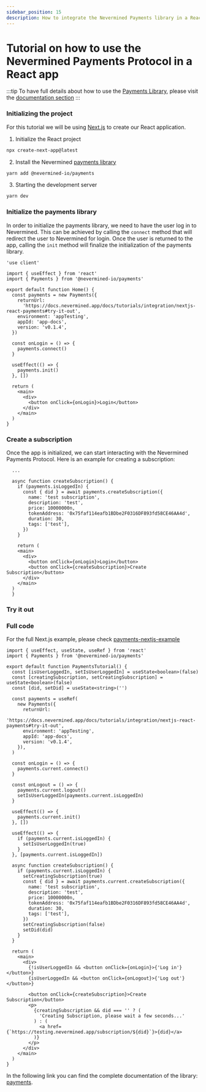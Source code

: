 ```yaml
---
sidebar_position: 15
description: How to integrate the Nevermined Payments library in a React application
---
```



# Tutorial on how to use the Nevermined Payments Protocol in a React app

:::tip
To have full details about how to use the [Payments Library](../../libraries/), please visit the [documentation section](../../libraries/)
:::

### Initializing the project

For this tutorial we will be using [Next.js](https://nextjs.org/docs/getting-started/installation) to
create our React application.

1. Initialize the React project

```bash
npx create-next-app@latest
```

2. Install the Nevermined [payments library](https://github.com/nevermined-io/payments)

```bash
yarn add @nevermined-io/payments
```

3. Starting the development server

```bash
yarn dev
```

### Initialize the payments library

In order to initialize the payments library, we need to have the user log in to Nevermined. This can
be achieved by calling the `connect` method that will redirect the user to Nevermined for login.
Once the user is returned to the app, calling the `init` method will finalize the initialization of
the payments library.

```tsx title="/app/page.tsx"
'use client'

import { useEffect } from 'react'
import { Payments } from '@nevermined-io/payments'

export default function Home() {
  const payments = new Payments({
    returnUrl:
      'https://docs.nevermined.app/docs/tutorials/integration/nextjs-react-payments#try-it-out',
    environment: 'appTesting',
    appId: 'app-docs',
    version: 'v0.1.4',
  })

  const onLogin = () => {
    payments.connect()
  }

  useEffect(() => {
    payments.init()
  }, [])

  return (
    <main>
      <div>
        <button onClick={onLogin}>Login</button>
      </div>
    </main>
  )
}
```

### Create a subscription

Once the app is initialized, we can start interacting with the Nevermined Payments Protocol. Here is
an example for creating a subscription:

```tsx title="/app/page.tsx"
  ...

  async function createSubscription() {
    if (payments.isLoggedIn) {
      const { did } = await payments.createSubscription({
        name: 'test subscription',
        description: 'test',
        price: 10000000n,
        tokenAddress: '0x75faf114eafb1BDbe2F0316DF893fd58CE46AA4d',
        duration: 30,
        tags: ['test'],
      })
    }

    return (
    <main>
      <div>
        <button onClick={onLogin}>Login</button>
        <button onClick={createSubscription}>Create Subscription</button>
      </div>
    </main>
  )
  }
```

### Try it out

<PaymentsTutorial></PaymentsTutorial>

### Full code

For the full Next.js example, please check
[payments-nextjs-example](https://github.com/nevermined-io/tutorials/tree/main/payments-nextjs-example)

```tsx title="app/page.tsx"
import { useEffect, useState, useRef } from 'react'
import { Payments } from '@nevermined-io/payments'

export default function PaymentsTutorial() {
  const [isUserLoggedIn, setIsUserLoggedIn] = useState<boolean>(false)
  const [creatingSubscription, setCreatingSubscription] = useState<boolean>(false)
  const [did, setDid] = useState<string>('')

  const payments = useRef(
    new Payments({
      returnUrl:
        'https://docs.nevermined.app/docs/tutorials/integration/nextjs-react-payments#try-it-out',
      environment: 'appTesting',
      appId: 'app-docs',
      version: 'v0.1.4',
    }),
  )

  const onLogin = () => {
    payments.current.connect()
  }

  const onLogout = () => {
    payments.current.logout()
    setIsUserLoggedIn(payments.current.isLoggedIn)
  }

  useEffect(() => {
    payments.current.init()
  }, [])

  useEffect(() => {
    if (payments.current.isLoggedIn) {
      setIsUserLoggedIn(true)
    }
  }, [payments.current.isLoggedIn])

  async function createSubscription() {
    if (payments.current.isLoggedIn) {
      setCreatingSubscription(true)
      const { did } = await payments.current.createSubscription({
        name: 'test subscription',
        description: 'test',
        price: 10000000n,
        tokenAddress: '0x75faf114eafb1BDbe2F0316DF893fd58CE46AA4d',
        duration: 30,
        tags: ['test'],
      })
      setCreatingSubscription(false)
      setDid(did)
    }
  }

  return (
    <main>
      <div>
        {!isUserLoggedIn && <button onClick={onLogin}>{'Log in'}</button>}
        {isUserLoggedIn && <button onClick={onLogout}>{'Log out'}</button>}

        <button onClick={createSubscription}>Create Subscription</button>
        <p>
          {creatingSubscription && did === '' ? (
            'Creating Subscription, please wait a few seconds...'
          ) : (
            <a href={`https://testing.nevermined.app/subscription/${did}`}>{did}</a>
          )}
        </p>
      </div>
    </main>
  )
}
```

In the following link you can find the complete documentation of the library: [payments](https://nevermined-io.github.io/payments/).
